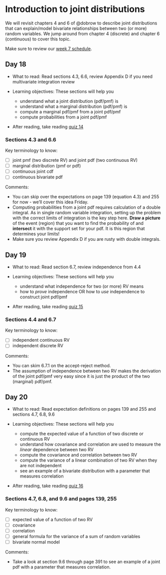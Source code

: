 # Introduction to joint distributions  {#sec-intro-joint-dist}

We will revisit chapters 4 and 6 of @dobrow to describe joint distributions that can explain/model bivariate relationships between two (or more) random variables. We jump around from chapter 4 (discrete) and chapter 6 (continuous) to cover this topic.

Make sure to review our [week 7 schedule](https://docs.google.com/spreadsheets/d/10AP55TSo0bgqklDCOioCiiBYEZAyhIytcNe8qmd2nu8/edit?usp=sharing).



## Day 18 {.unnumbered}

- What to read: Read sections 4.3, 6.6, review Appendix D if you need multivariate integration review

- Learning objectives: These sections will help you
  - understand what a joint distribution (pdf/pmf) is
  - understand what a marginal distribution (pdf/pmf) is
  - compute a marginal pdf/pmf from a joint pdf/pmf
  - compute probabilities from a joint pdf/pmf
  
- After reading, take reading [quiz 14](https://forms.gle/FWFtV6rWRjR7MtuB9)

  
### Sections 4.3 and 6.6 {.unnumbered}

Key terminology to know:

  - [ ] joint pmf (two discrete RV) and joint pdf (two continuous RV)
  - [ ] marginal distribution (pmf or pdf)
  - [ ] continuous joint cdf 
  - [ ] continuous bivariate pdf

Comments: 

- You can skip over the expectations on page 139 (equation 4.3) and 255 for now -  we'll cover this idea Friday.
- Computing probabilities from a joint pdf requires calculation of a double integral. As in single random variable integration, setting up the problem with the correct limits of integration is the key step here. **Draw a picture** of the event (region) that you want to find the probability of and **intersect** it with the support set for your pdf. It is this region that determines your limits!
- Make sure you review Appendix D if you are rusty with double integrals.




## Day 19 {.unnumbered}

- What to read: Read section 6.7, review independence from 4.4 

- Learning objectives: These sections will help you
  - understand what independence for two (or more) RV means
  - how to *prove* independence OR how to *use* independence to construct joint pdf/pmf
  
- After reading, take reading [quiz 15](https://forms.gle/pxwXYhEijvW5wNjW6)

  
### Sections 4.4 and 6.7 {.unnumbered}

Key terminology to know:

  - [ ] independent continuous RV 
  - [ ] independent discrete RV 

Comments: 

- You can skim 6.7.1 on the accept-reject method.
- The assumption of independence between two RV makes the derivation of the joint pdf/pmf very easy since it is just the product of the two (marginal) pdf/pmf. 



## Day 20 {.unnumbered}

- What to read: Read expectation definitions on pages 139 and 255 and sections 4.7, 6.8, 9.6


- Learning objectives: These sections will help you
  - compute the expected value of a function of two discrete or continuous RV
  - understand how covariance and correlation are used to measure the *linear* dependence between two RV
  - compute the covariance and correlation between two RV
  - compute the variance of a linear combination of two RV when they are not independent
  - see an example of a bivariate distribution with a parameter that measures correlation
  
- After reading, take reading [quiz 16](https://forms.gle/1NjfMgFZMmFuMnKX9)

  
### Sections 4.7, 6.8, and 9.6 and pages 139, 255 {.unnumbered}

Key terminology to know:

  - [ ] expected value of a function of two RV
  - [ ] covariance
  - [ ] correlation
  - [ ] general formula for the variance of a sum of random variables
  - [ ] bivariate normal model

Comments: 

- Take a look at section 9.6 through page 391 to see an example of a joint pdf with a parameter that measures correlation. 